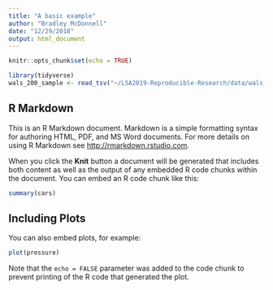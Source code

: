 ```yaml
---
title: "A basic example"
author: "Bradley McDonnell"
date: "12/29/2018"
output: html_document
---
```


```r
knitr::opts_chunk$set(echo = TRUE)
```

```r
library(tidyverse)
wals_200_sample <- read_tsv("~/LSA2019-Reproducible-Research/data/wals_200_syncretism.csv")

```

## R Markdown

This is an R Markdown document. Markdown is a simple formatting syntax for authoring HTML, PDF, and MS Word documents. For more details on using R Markdown see <http://rmarkdown.rstudio.com>.

When you click the **Knit** button a document will be generated that includes both content as well as the output of any embedded R code chunks within the document. You can embed an R code chunk like this:

```r
summary(cars)
```

## Including Plots

You can also embed plots, for example:

```r
plot(pressure)
```

Note that the `echo = FALSE` parameter was added to the code chunk to prevent printing of the R code that generated the plot.
